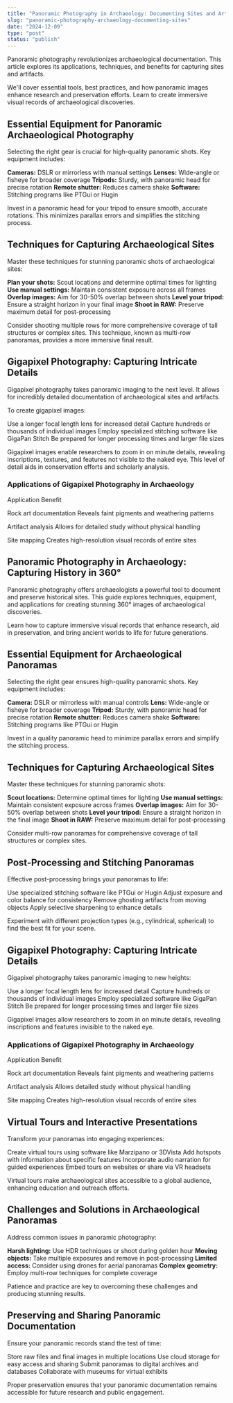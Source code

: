 ```yaml
---
title: "Panoramic Photography in Archaeology: Documenting Sites and Artifacts"
slug: "panoramic-photography-archaeology-documenting-sites"
date: "2024-12-09"
type: "post"
status: "publish"
---
```


Panoramic photography revolutionizes archaeological documentation. This article explores its applications, techniques, and benefits for capturing sites and artifacts.

We'll cover essential tools, best practices, and how panoramic images enhance research and preservation efforts. Learn to create immersive visual records of archaeological discoveries.

## Essential Equipment for Panoramic Archaeological Photography

Selecting the right gear is crucial for high-quality panoramic shots. Key equipment includes:

**Cameras:** DSLR or mirrorless with manual settings
**Lenses:** Wide-angle or fisheye for broader coverage
**Tripods:** Sturdy, with panoramic head for precise rotation
**Remote shutter:** Reduces camera shake
**Software:** Stitching programs like PTGui or Hugin

Invest in a panoramic head for your tripod to ensure smooth, accurate rotations. This minimizes parallax errors and simplifies the stitching process.

## Techniques for Capturing Archaeological Sites

Master these techniques for stunning panoramic shots of archaeological sites:

**Plan your shots:** Scout locations and determine optimal times for lighting
**Use manual settings:** Maintain consistent exposure across all frames
**Overlap images:** Aim for 30-50% overlap between shots
**Level your tripod:** Ensure a straight horizon in your final image
**Shoot in RAW:** Preserve maximum detail for post-processing

Consider shooting multiple rows for more comprehensive coverage of tall structures or complex sites. This technique, known as multi-row panoramas, provides a more immersive final result.

## Gigapixel Photography: Capturing Intricate Details

Gigapixel photography takes panoramic imaging to the next level. It allows for incredibly detailed documentation of archaeological sites and artifacts.

To create gigapixel images:

Use a longer focal length lens for increased detail
Capture hundreds or thousands of individual images
Employ specialized stitching software like GigaPan Stitch
Be prepared for longer processing times and larger file sizes

Gigapixel images enable researchers to zoom in on minute details, revealing inscriptions, textures, and features not visible to the naked eye. This level of detail aids in conservation efforts and scholarly analysis.

### Applications of Gigapixel Photography in Archaeology

Application
Benefit

Rock art documentation
Reveals faint pigments and weathering patterns

Artifact analysis
Allows for detailed study without physical handling

Site mapping
Creates high-resolution visual records of entire sites

## Panoramic Photography in Archaeology: Capturing History in 360°

Panoramic photography offers archaeologists a powerful tool to document and preserve historical sites. This guide explores techniques, equipment, and applications for creating stunning 360° images of archaeological discoveries.

Learn how to capture immersive visual records that enhance research, aid in preservation, and bring ancient worlds to life for future generations.

## Essential Equipment for Archaeological Panoramas

Selecting the right gear ensures high-quality panoramic shots. Key equipment includes:

**Camera:** DSLR or mirrorless with manual controls
**Lens:** Wide-angle or fisheye for broader coverage
**Tripod:** Sturdy, with panoramic head for precise rotation
**Remote shutter:** Reduces camera shake
**Software:** Stitching programs like PTGui or Hugin

Invest in a quality panoramic head to minimize parallax errors and simplify the stitching process.

## Techniques for Capturing Archaeological Sites

Master these techniques for stunning panoramic shots:

**Scout locations:** Determine optimal times for lighting
**Use manual settings:** Maintain consistent exposure across frames
**Overlap images:** Aim for 30-50% overlap between shots
**Level your tripod:** Ensure a straight horizon in the final image
**Shoot in RAW:** Preserve maximum detail for post-processing

Consider multi-row panoramas for comprehensive coverage of tall structures or complex sites.

## Post-Processing and Stitching Panoramas

Effective post-processing brings your panoramas to life:

Use specialized stitching software like PTGui or Hugin
Adjust exposure and color balance for consistency
Remove ghosting artifacts from moving objects
Apply selective sharpening to enhance details

Experiment with different projection types (e.g., cylindrical, spherical) to find the best fit for your scene.

## Gigapixel Photography: Capturing Intricate Details

Gigapixel photography takes panoramic imaging to new heights:

Use a longer focal length lens for increased detail
Capture hundreds or thousands of individual images
Employ specialized software like GigaPan Stitch
Be prepared for longer processing times and larger file sizes

Gigapixel images allow researchers to zoom in on minute details, revealing inscriptions and features invisible to the naked eye.

### Applications of Gigapixel Photography in Archaeology

Application
Benefit

Rock art documentation
Reveals faint pigments and weathering patterns

Artifact analysis
Allows detailed study without physical handling

Site mapping
Creates high-resolution visual records of entire sites

## Virtual Tours and Interactive Presentations

Transform your panoramas into engaging experiences:

Create virtual tours using software like Marzipano or 3DVista
Add hotspots with information about specific features
Incorporate audio narration for guided experiences
Embed tours on websites or share via VR headsets

Virtual tours make archaeological sites accessible to a global audience, enhancing education and outreach efforts.

## Challenges and Solutions in Archaeological Panoramas

Address common issues in panoramic photography:

**Harsh lighting:** Use HDR techniques or shoot during golden hour
**Moving objects:** Take multiple exposures and remove in post-processing
**Limited access:** Consider using drones for aerial panoramas
**Complex geometry:** Employ multi-row techniques for complete coverage

Patience and practice are key to overcoming these challenges and producing stunning results.

## Preserving and Sharing Panoramic Documentation

Ensure your panoramic records stand the test of time:

Store raw files and final images in multiple locations
Use cloud storage for easy access and sharing
Submit panoramas to digital archives and databases
Collaborate with museums for virtual exhibits

Proper preservation ensures that your panoramic documentation remains accessible for future research and public engagement.